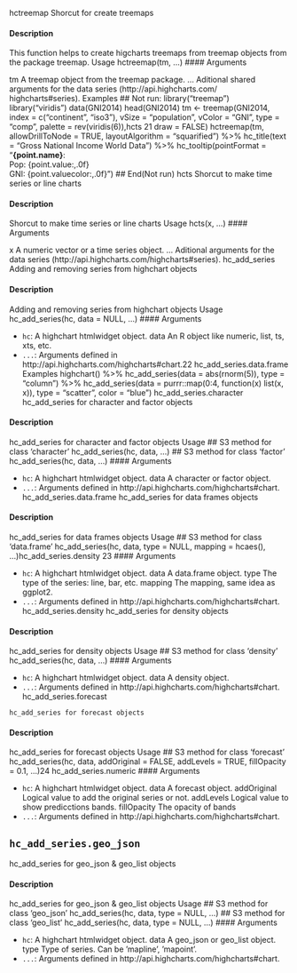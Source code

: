 hctreemap
Shorcut for create treemaps

#### Description 

This function helps to create higcharts treemaps from treemap objects from the package treemap.
Usage
hctreemap(tm, ...)
 #### Arguments 

tm A treemap object from the treemap package.
... Aditional shared arguments for the data series (http://api.highcharts.com/
highcharts#series).
Examples
## Not run:
library("treemap")
library("viridis")
data(GNI2014)
head(GNI2014)
tm <- treemap(GNI2014, index = c("continent", "iso3"),
vSize = "population", vColor = "GNI",
type = "comp", palette = rev(viridis(6)),hcts
21
draw = FALSE)
hctreemap(tm, allowDrillToNode = TRUE, layoutAlgorithm = "squarified") %>%
hc_title(text = "Gross National Income World Data") %>%
hc_tooltip(pointFormat = "<b>{point.name}</b>:<br>
Pop: {point.value:,.0f}<br>
GNI: {point.valuecolor:,.0f}")
## End(Not run)
hcts
Shorcut to make time series or line charts

#### Description 

Shorcut to make time series or line charts
Usage
hcts(x, ...)
 #### Arguments 

x A numeric vector or a time series object.
... Aditional arguments for the data series (http://api.highcharts.com/highcharts#series).
hc_add_series
Adding and removing series from highchart objects

#### Description 

Adding and removing series from highchart objects
Usage
hc_add_series(hc, data = NULL, ...)
 #### Arguments 

* ``hc ``: A highchart htmlwidget object.
data An R object like numeric, list, ts, xts, etc.
* ``...``: Arguments defined in http://api.highcharts.com/highcharts#chart.22
hc_add_series.data.frame
Examples
highchart() %>%
hc_add_series(data = abs(rnorm(5)), type = "column") %>%
hc_add_series(data = purrr::map(0:4, function(x) list(x, x)), type = "scatter", color = "blue")
hc_add_series.character
hc_add_series for character and factor objects

#### Description 

hc_add_series for character and factor objects
Usage
## S3 method for class 'character'
hc_add_series(hc, data, ...)
## S3 method for class 'factor'
hc_add_series(hc, data, ...)
 #### Arguments 

* ``hc ``: A highchart htmlwidget object.
data A character or factor object.
* ``...``: Arguments defined in http://api.highcharts.com/highcharts#chart.
hc_add_series.data.frame
hc_add_series for data frames objects

#### Description 

hc_add_series for data frames objects
Usage
## S3 method for class 'data.frame'
hc_add_series(hc, data, type = NULL, mapping = hcaes(),
...)hc_add_series.density
23
 #### Arguments 

* ``hc ``: A highchart htmlwidget object.
data A data.frame object.
type The type of the series: line, bar, etc.
mapping The mapping, same idea as ggplot2.
* ``...``: Arguments defined in http://api.highcharts.com/highcharts#chart.
hc_add_series.density hc_add_series for density objects

#### Description 

hc_add_series for density objects
Usage
## S3 method for class 'density'
hc_add_series(hc, data, ...)
 #### Arguments 

* ``hc ``: A highchart htmlwidget object.
data A density object.
* ``...``: Arguments defined in http://api.highcharts.com/highcharts#chart.
hc_add_series.forecast

``hc_add_series for forecast objects``

#### Description 

hc_add_series for forecast objects
Usage
## S3 method for class 'forecast'
hc_add_series(hc, data, addOriginal = FALSE,
addLevels = TRUE, fillOpacity = 0.1, ...)24
hc_add_series.numeric
 #### Arguments 

* ``hc ``: A highchart htmlwidget object.
data A forecast object.
addOriginal Logical value to add the original series or not.
addLevels Logical value to show predicctions bands.
fillOpacity The opacity of bands
* ``...``: Arguments defined in http://api.highcharts.com/highcharts#chart.


## ``hc_add_series.geo_json``
hc_add_series for geo_json & geo_list objects

#### Description 

hc_add_series for geo_json & geo_list objects
Usage
## S3 method for class 'geo_json'
hc_add_series(hc, data, type = NULL, ...)
## S3 method for class 'geo_list'
hc_add_series(hc, data, type = NULL, ...)
 #### Arguments 

* ``hc ``: A highchart htmlwidget object.
data A geo_json or geo_list object.
type Type of series. Can be ’mapline’, ’mapoint’.
* ``...``: Arguments defined in http://api.highcharts.com/highcharts#chart.
